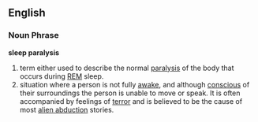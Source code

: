 ==English==
===Noun Phrase===
'''sleep paralysis'''
# term either used to describe the normal [[paralysis]] of the body that occurs during [[REM]] sleep. 
# situation where a person is not fully [[awake]], and although [[conscious]] of their surroundings the person is unable to move or speak. It is often accompanied by feelings of [[terror]] and is believed to be the cause of most [[alien abduction]] stories.
{{Wikipedia}}